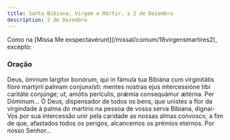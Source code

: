 ```yaml
---
title: Santa Bibiana, Virgem e Mártir, a 2 de Dezembro
description: 2 de Dezembro
---
```


<aside>
  Como na [Missa Me exspectavérunt](/missal/comum/18virgensmartires2), excepto:
</aside>

### Oração

<div class="side-by-side not-content">
  <span>
    Deus, ómnium largítor bonórum, qui in fámula tua Bibiána cum virginitátis
    flore martýrii palmam conjunxísti: mentes nostras ejus intercessióne tibi
    caritáte conjúnge; ut, amótis perículis, prǽmia consequámur ætérna. Per
    Dóminum...
  </span>
  <span>
    Ó Deus, dispensador de todos os bens, que unistes a flor da virgindade à
    palma do martírio na pessoa de vossa serva Bibiana, dignai-Vos por sua
    intercessão unir pela caridade as nossas almas convosco, a fim de que,
    afastados todos os perigos, alcancemos os prémios eternos. Por nosso
    Senhor...
  </span>
</div>
